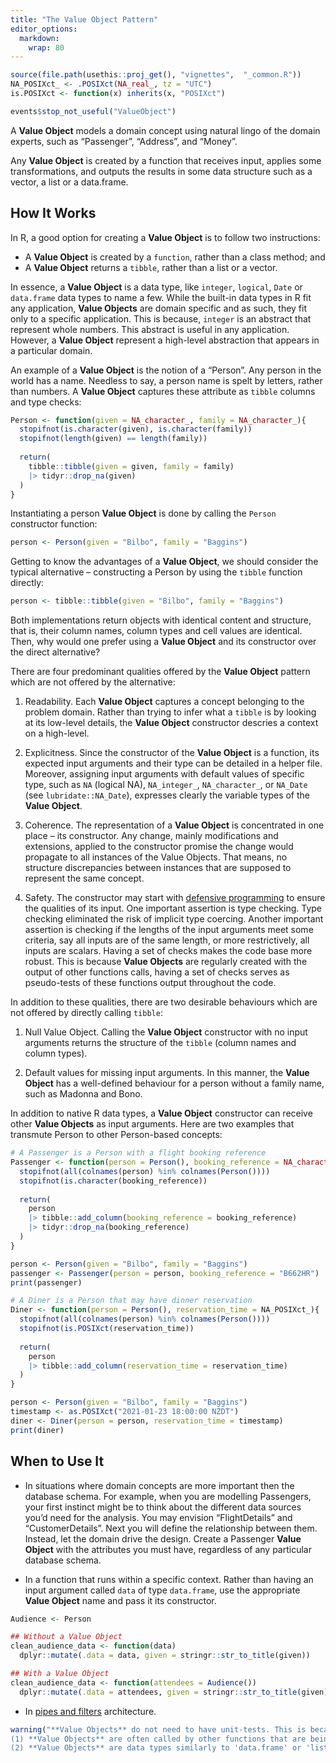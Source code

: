 ```yaml
---
title: "The Value Object Pattern"
editor_options: 
  markdown: 
    wrap: 80
---
```


```r
source(file.path(usethis::proj_get(), "vignettes",  "_common.R"))
NA_POSIXct_ <- .POSIXct(NA_real_, tz = "UTC")
is.POSIXct <- function(x) inherits(x, "POSIXct")
```

```r
events$stop_not_useful("ValueObject")
```

<!-- One line about what the function does -->

A **Value Object** models a domain concept using natural lingo of the domain
experts, such as "Passenger", "Address", and "Money".

Any **Value Object** is created by a function that receives input, applies some
transformations, and outputs the results in some data structure such as a
vector, a list or a data.frame.

## How It Works

In R, a good option for creating a **Value Object** is to follow two
instructions:

-   A **Value Object** is created by a `function`, rather than a class method;
    and
-   A **Value Object** returns a `tibble`, rather than a list or a vector.

In essence, a **Value Object** is a data type, like `integer`, `logical`, `Date`
or `data.frame` data types to name a few. While the built-in data types in R fit
any application, **Value Objects** are domain specific and as such, they fit
only to a specific application. This is because, `integer` is an abstract that
represent whole numbers. This abstract is useful in any application. However, a
**Value Object** represent a high-level abstraction that appears in a particular
domain.

An example of a **Value Object** is the notion of a "Person". Any person in the
world has a name. Needless to say, a person name is spelt by letters, rather
than numbers. A **Value Object** captures these attribute as `tibble` columns
and type checks:

```r
Person <- function(given = NA_character_, family = NA_character_){
  stopifnot(is.character(given), is.character(family))
  stopifnot(length(given) == length(family))
  
  return(
    tibble::tibble(given = given, family = family)
    |> tidyr::drop_na(given)
  )
}
```

Instantiating a person **Value Object** is done by calling the `Person`
constructor function:

```r
person <- Person(given = "Bilbo", family = "Baggins")
```

Getting to know the advantages of a **Value Object**, we should consider the
typical alternative -- constructing a Person by using the `tibble` function
directly:

```r
person <- tibble::tibble(given = "Bilbo", family = "Baggins")
```

Both implementations return objects with identical content and structure, that
is, their column names, column types and cell values are identical. Then, why
would one prefer using a **Value Object** and its constructor over the direct
alternative?

There are four predominant qualities offered by the **Value Object** pattern
which are not offered by the alternative:

1.  Readability. Each **Value Object** captures a concept belonging to the
    problem domain. Rather than trying to infer what a `tibble` is by looking at
    its low-level details, the **Value Object** constructor descries a context
    on a high-level.

2.  Explicitness. Since the constructor of the **Value Object** is a function,
    its expected input arguments and their type can be detailed in a helper
    file. Moreover, assigning input arguments with default values of specific
    type, such as `NA` (logical NA), `NA_integer_`, `NA_character_`, or
    `NA_Date` (see `lubridate::NA_Date`), expresses clearly the variable types
    of the **Value Object**.

3.  Coherence. The representation of a **Value Object** is concentrated in one
    place -- its constructor. Any change, mainly modifications and extensions,
    applied to the constructor promise the change would propagate to all
    instances of the Value Objects. That means, no structure discrepancies
    between instances that are supposed to represent the same concept.

4.  Safety. The constructor may start with [defensive
    programming](https://en.wikipedia.org/wiki/Defensive_programming) to ensure
    the qualities of its input. One important assertion is type checking. Type
    checking eliminated the risk of implicit type coercing. Another important
    assertion is checking if the lengths of the input arguments meet some
    criteria, say all inputs are of the same length, or more restrictively, all
    inputs are scalars. Having a set of checks makes the code base more robust.
    This is because **Value Objects** are regularly created with the output of
    other functions calls, having a set of checks serves as pseudo-tests of
    these functions output throughout the code.

In addition to these qualities, there are two desirable behaviours which are not
offered by directly calling `tibble`:

1.  Null Value Object. Calling the **Value Object** constructor with no input
    arguments returns the structure of the `tibble` (column names and column
    types).

2.  Default values for missing input arguments. In this manner, the **Value
    Object** has a well-defined behaviour for a person without a family name,
    such as Madonna and Bono.

In addition to native R data types, a **Value Object** constructor can receive
other **Value Objects** as input arguments. Here are two examples that transmute
Person to other Person-based concepts:

```r
# A Passenger is a Person with a flight booking reference
Passenger <- function(person = Person(), booking_reference = NA_character_){
  stopifnot(all(colnames(person) %in% colnames(Person())))
  stopifnot(is.character(booking_reference))
  
  return(
    person 
    |> tibble::add_column(booking_reference = booking_reference)
    |> tidyr::drop_na(booking_reference)
  )
}

person <- Person(given = "Bilbo", family = "Baggins")
passenger <- Passenger(person = person, booking_reference = "B662HR")
print(passenger)
```

```r
# A Diner is a Person that may have dinner reservation
Diner <- function(person = Person(), reservation_time = NA_POSIXct_){
  stopifnot(all(colnames(person) %in% colnames(Person())))
  stopifnot(is.POSIXct(reservation_time))
  
  return(
    person 
    |> tibble::add_column(reservation_time = reservation_time)
  )
}

person <- Person(given = "Bilbo", family = "Baggins")
timestamp <- as.POSIXct("2021-01-23 18:00:00 NZDT")
diner <- Diner(person = person, reservation_time = timestamp)
print(diner)
```

## When to Use It

-   In situations where domain concepts are more important then the database
    schema. For example, when you are modelling Passengers, your first instinct
    might be to think about the different data sources you'd need for the
    analysis. You may envision "FlightDetails" and "CustomerDetails". Next you
    will define the relationship between them. Instead, let the domain drive the
    design. Create a Passenger **Value Object** with the attributes you must
    have, regardless of any particular database schema.

-   In a function that runs within a specific context. Rather than having an
    input argument called `data` of type `data.frame`, use the appropriate
    **Value Object** name and pass it its constructor.

```r
Audience <- Person

## Without a Value Object
clean_audience_data <- function(data) 
  dplyr::mutate(.data = data, given = stringr::str_to_title(given))

## With a Value Object
clean_audience_data <- function(attendees = Audience()) 
  dplyr::mutate(.data = attendees, given = stringr::str_to_title(given))
```

-   In [pipes and filters](https://en.wikipedia.org/wiki/Pipeline_(software))
    architecture.

```r
warning("**Value Objects** do not need to have unit-tests. This is because of two reasons: 
(1) **Value Objects** are often called by other functions that are being tested. That means, **Value Objects** are implicitly tested. 
(2) **Value Objects** are data types similarly to 'data.frame' or 'list'. As such, they need no testing")
```
